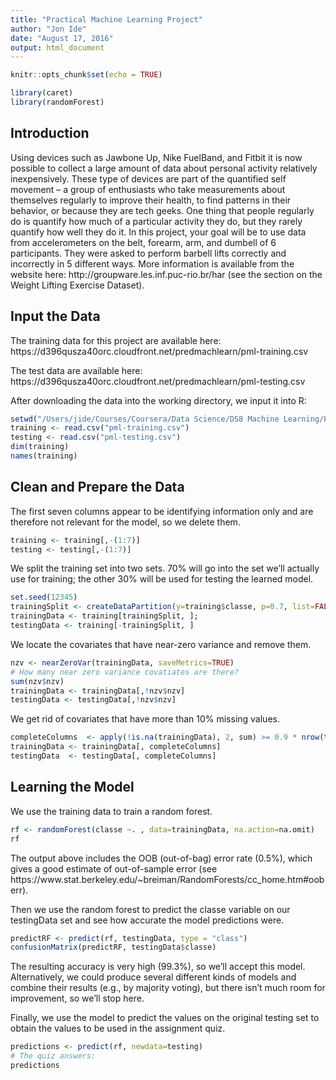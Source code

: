 ```yaml
---
title: "Practical Machine Learning Project"
author: "Jon Ide"
date: "August 17, 2016"
output: html_document
---
```


```r
knitr::opts_chunk$set(echo = TRUE)
```
```r
library(caret)
library(randomForest)
```

## Introduction

Using devices such as Jawbone Up, Nike FuelBand, and Fitbit it is now possible to collect a large amount of data about personal activity relatively inexpensively. These type of devices are part of the quantified self movement – a group of enthusiasts who take measurements about themselves regularly to improve their health, to find patterns in their behavior, or because they are tech geeks. One thing that people regularly do is quantify how much of a particular activity they do, but they rarely quantify how well they do it. In this project, your goal will be to use data from accelerometers on the belt, forearm, arm, and dumbell of 6 participants. They were asked to perform barbell lifts correctly and incorrectly in 5 different ways. More information is available from the website here: http://groupware.les.inf.puc-rio.br/har (see the section on the Weight Lifting Exercise Dataset).

## Input the Data

The training data for this project are available here:
https://d396qusza40orc.cloudfront.net/predmachlearn/pml-training.csv

The test data are available here:
https://d396qusza40orc.cloudfront.net/predmachlearn/pml-testing.csv

After downloading the data into the working directory, we input it into R:

```r
setwd("/Users/jide/Courses/Coursera/Data Science/DS8 Machine Learning/Project")
training <- read.csv("pml-training.csv")
testing <- read.csv("pml-testing.csv")
dim(training)
names(training)
```

## Clean and Prepare the Data

The first seven columns appear to be identifying information only and are therefore not relevant for the model, so we delete them.

```r
training <- training[,-(1:7)]
testing <- testing[,-(1:7)]
```

We split the training set into two sets. 70% will go into the set we'll actually use for training; the other 30% will be used for testing the learned model.

```r
set.seed(12345)
trainingSplit <- createDataPartition(y=training$classe, p=0.7, list=FALSE)
trainingData <- training[trainingSplit, ]; 
testingData <- training[-trainingSplit, ]
```

We locate the covariates that have near-zero variance and remove them.

```r
nzv <- nearZeroVar(trainingData, saveMetrics=TRUE)
# How many near zero variance covatiates are there?
sum(nzv$nzv)
trainingData <- trainingData[,!nzv$nzv]
testingData <- testingData[,!nzv$nzv]
```

We get rid of covariates that have more than 10% missing values.

```r
completeColumns  <- apply(!is.na(trainingData), 2, sum) >= 0.9 * nrow(trainingData)
trainingData <- trainingData[, completeColumns]
testingData  <- testingData[, completeColumns]
```

## Learning the Model

We use the training data to train a random forest.

```r
rf <- randomForest(classe ~. , data=trainingData, na.action=na.omit)
rf
```

The output above includes the OOB (out-of-bag) error rate (0.5%), which gives a good estimate of out-of-sample error (see https://www.stat.berkeley.edu/~breiman/RandomForests/cc_home.htm#ooberr).

Then we use the random forest to predict the classe variable on our testingData set and see how accurate the model predictions were.

```r
predictRF <- predict(rf, testingData, type = "class")
confusionMatrix(predictRF, testingData$classe)
```

The resulting accuracy is very high (99.3%), so we'll accept this model. Alternatively, we could produce several different kinds of models and combine their results (e.g., by majority voting), but there isn't much room for improvement, so we'll stop here.

Finally, we use the model to predict the values on the original testing set to obtain the values to be used in the assignment quiz.

```r
predictions <- predict(rf, newdata=testing)
# The quiz answers:
predictions
```


